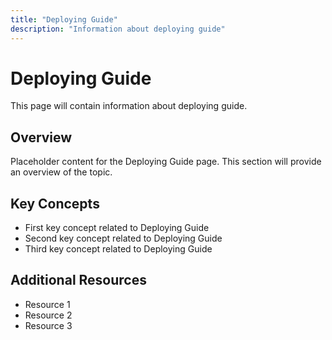 ```yaml
---
title: "Deploying Guide"
description: "Information about deploying guide"
---
```


# Deploying Guide

This page will contain information about deploying guide.

## Overview

Placeholder content for the Deploying Guide page. This section will provide an overview of the topic.

## Key Concepts

- First key concept related to Deploying Guide
- Second key concept related to Deploying Guide
- Third key concept related to Deploying Guide

## Additional Resources

- Resource 1
- Resource 2
- Resource 3
